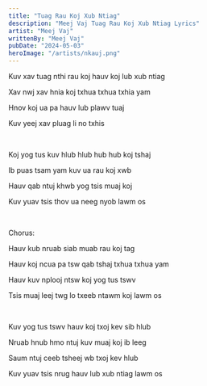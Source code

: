 ```yaml
---
title: "Tuag Rau Koj Xub Ntiag"
description: "Meej Vaj Tuag Rau Koj Xub Ntiag Lyrics"
artist: "Meej Vaj"
writtenBy: "Meej Vaj"
pubDate: "2024-05-03"
heroImage: "/artists/nkauj.png"
---
```


Kuv xav tuag nthi rau koj hauv koj lub xub ntiag

Xav nwj xav hnia koj txhua txhua txhia yam

Hnov koj ua pa hauv lub plawv tuaj

Kuv yeej xav pluag li no txhis

<br />

Koj yog tus kuv hlub hlub hub hub koj tshaj

Ib puas tsam yam kuv ua rau koj xwb

Hauv qab ntuj khwb yog tsis muaj koj

Kuv yuav tsis thov ua neeg nyob lawm os

<br />

Chorus:

Hauv kub nruab siab muab rau koj tag

Hauv koj ncua pa tsw qab tshaj txhua txhua yam

Hauv kuv nplooj ntsw koj yog tus tswv

Tsis muaj leej twg lo txeeb ntawm koj lawm os

<br />

Kuv yog tus tswv hauv koj txoj kev sib hlub

Nruab hnub hmo ntuj kuv muaj koj ib leeg

Saum ntuj ceeb tsheej wb txoj kev hlub

Kuv yuav tsis nrug hauv lub xub ntiag lawm os
